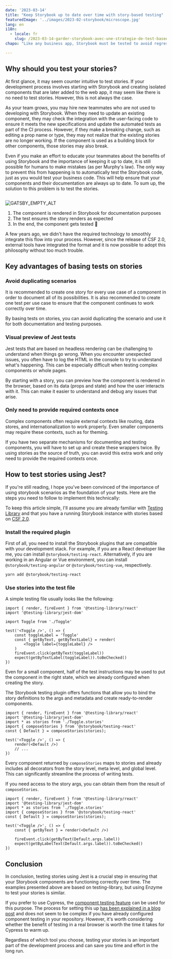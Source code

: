 ```yaml
---
date: '2023-03-14'
title: "Keep Storybook up to date over time with story-based testing"
featuredImage: '../images/2023-02-storybook/microscope.jpg'
lang: en
i18n:
  - locale: fr
    slug: /2023-03-14-garder-storybook-avec-une-strategie-de-test-basee-sur-les-stories
chapo: "Like any business app, Storybook must be tested to avoid regressions. The CSF 2.0 format allows interfacing with Jest and Testing Library so that Stories become the entry point for the testing strategy, and component updates can be made with peace of mind."

---
```

## Why should you test your stories?

At first glance, it may seem counter intuitive to test stories. If your development process involves starting with Storybook and creating isolated components that are later added to the web app, it may seem like there is no need to test stories. However, this is not always the case.

As your team grows, you may hire new teammates who are not used to developing with Storybook. When they need to update an existing component, they may check the integration with the user-facing code to ensure it meets the new specifications and update the automated tests as part of the CI process. However, if they make a breaking change, such as editing a prop name or type, they may not realize that the existing stories are no longer working. If the component is used as a building block for other components, those stories may also break.

Even if you make an effort to educate your teammates about the benefits of using Storybook and the importance of keeping it up to date, it is still possible for humans to make mistakes (as per Murphy's law). The only way to prevent this from happening is to automatically test the Storybook code, just as you would test your business code. This will help ensure that your components and their documentation are always up to date. To sum up, the solution to this problem is to test the stories.

<Image isSmall>

![GATSBY_EMPTY_ALT](../images/2023-02-storybook/test-schema.png)

</Image>

1. The component is rendered in Storybook for documentation purposes
2. The test ensures the story renders as expected
3. In the end, the component gets tested 🥳

A few years ago, we didn't have the required technology to smoothly integrate this flow into your process. However, since the release of CSF 2.0, external tools have integrated the format and it is now possible to adopt this philosophy without too much trouble.

## Key advantages of basing tests on stories

### Avoid duplicating scenarios

It is recommended to create one story for every use case of a component in order to document all of its possibilities. It is also recommended to create one test per use case to ensure that the component continues to work correctly over time.

By basing tests on stories, you can avoid duplicating the scenario and use it for both documentation and testing purposes.

### Visual preview of Jest tests

Jest tests that are based on headless rendering can be challenging to understand when things go wrong. When you encounter unexpected issues, you often have to log the HTML in the console to try to understand what's happening. This can be especially difficult when testing complex components or whole pages.

By starting with a story, you can preview how the component is rendered in the browser, based on its data (props and state) and how the user interacts with it. This can make it easier to understand and debug any issues that arise.

### Only need to provide required contexts once

Complex components often require external contexts like routing, data stores, and internationalization to work properly. Even smaller components may require these contexts, such as for theming.

If you have two separate mechanisms for documenting and testing components, you will have to set up and create these wrappers twice. By using stories as the source of truth, you can avoid this extra work and only need to provide the required contexts once.

## How to test stories using Jest?

If you're still reading, I hope you've been convinced of the importance of using storybook scenarios as the foundation of your tests. Here are the steps you need to follow to implement this technically:

To keep this article simple, I'll assume you are already familiar with [Testing Library](https://testing-library.com/) and that you have a running Storybook instance with stories based on [CSF 2.0](https://storybook.js.org/docs/react/api/csf).

### Install the required plugin

First of all, you need to install the Storybook plugins that are compatible with your development stack. For example, if you are a React developer like me, you can install `@storybook/testing-react`. Alternatively, if you are working in an Angular or Vue environment, you can install `@storybook/testing-angular` or `@storybook/testing-vue`, respectively.

```bash
yarn add @storybook/testing-react
```

### Use stories into the test file

A simple testing file usually looks like the following:

```tsx
import { render, fireEvent } from '@testing-library/react'
import '@testing-library/jest-dom'

import Toggle from './Toggle'

test('<Toggle />', () => {
	const toggleLabel = 'Toggle'
	const { getByText, getByTextLabel} = render(
		<Toggle label={toggleLabel} />
	)
	fireEvent.click(getByText(toggleLabel))
	expect(getByTextLabel(toggleLabel)).toBeChecked()
})
```

Even for a small component, half of the test instructions may be used to put the component in the right state, which we already configured when creating the story.

The Storybook testing plugin offers functions that allow you to bind the story definitions to the args and metadata and create ready-to-render components.

```tsx
import { render, fireEvent } from '@testing-library/react'
import '@testing-library/jest-dom'
import * as stories from './Toggle.stories'
import { composeStories } from '@storybook/testing-react'
const { Default } = composeStories(stories);

test('<Toggle />', () => {
	render(<Default />)
	// ...
})
```

Every component returned by `composeStories` maps to stories and already includes all decorators from the story level, meta level, and global level. This can significantly streamline the process of writing tests.

If you need access to the story args, you can obtain them from the result of `composeStories`.

```tsx
import { render, fireEvent } from '@testing-library/react'
import '@testing-library/jest-dom'
import * as stories from './Toggle.stories'
import { composeStories } from '@storybook/testing-react'
const { Default } = composeStories(stories);

test('<Toggle />', () => {
	const { getByText } = render(<Default />)

	fireEvent.click(getByText(Default.args.label))
	expect(getByLabelText(Default.args.label)).toBeChecked()
})
```

## Conclusion

In conclusion, testing stories using Jest is a crucial step in ensuring that your Storybook components are functioning correctly over time. The examples presented above are based on testing-library, but using Enzyme to test your stories is similar.

If you prefer to use Cypress, the [component testing feature](https://docs.cypress.io/guides/component-testing/overview) can be used for this purpose. The process for setting this up [has been explained in a blog post](https://www.cypress.io/blog/2021/05/19/cypress-x-storybook-2-0/) and does not seem to be complex if you have already configured component testing in your repository. However, it's worth considering whether the benefit of testing in a real browser is worth the time it takes for Cypress to warm up.

Regardless of which tool you choose, testing your stories is an important part of the development process and can save you time and effort in the long run.